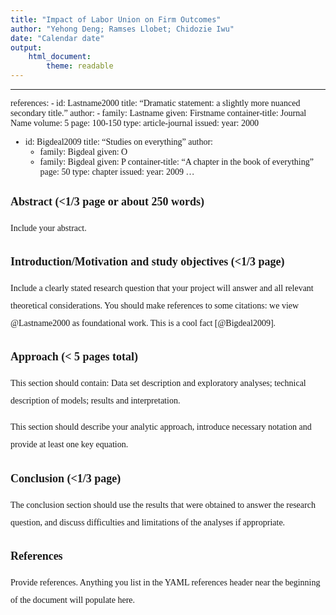 ---
title: "Impact of Labor Union on Firm Outcomes"
author: "Yehong Deng; Ramses Llobet; Chidozie Iwu"
date: "Calendar date"
output:
    html_document:
        theme: readable
---

---
references:
- id: Lastname2000
  title: "Dramatic statement: a slightly more nuanced secondary title."
  author:
  - family: Lastname
    given: Firstname
  container-title: Journal Name
  volume: 5
  page: 100-150
  type: article-journal
  issued:
    year: 2000
    
- id: Bigdeal2009
  title: "Studies on everything"
  author:
  - family: Bigdeal
    given: O
  - family: Bigdeal
    given: P
  container-title: "A chapter in the book of everything"
  page: 50
  type: chapter
  issued:
    year: 2009
...

<style type="text/css">
h1, h2, h3, h4, h5, h6 {
    font-family: Times New Roman;
    font-size: 18px;
}
body, td {
    font-family: Times New Roman;
    font-size: 14px;
}
code.r{
    font-size: 12px;
}
</style>

<div style="line-height: 2em;">

## Abstract (<1/3 page or about 250 words)

Include your abstract.

## Introduction/Motivation and study objectives (<1/3 page)

Include a clearly stated research question that your project will answer and all relevant theoretical considerations. You should make references to some citations: we view @Lastname2000 as foundational work. This is a cool fact [@Bigdeal2009].


## Approach (< 5 pages total)

This section should contain: Data set description and exploratory analyses; technical description of models; results and interpretation.

This section should describe your analytic approach, introduce necessary notation and provide at least one key equation.

## Conclusion (<1/3 page)

The conclusion section should use the results that were obtained to answer the research question, and discuss difficulties and limitations of the analyses if appropriate.

## References

Provide references. Anything you list in the YAML references header near the beginning of the document will populate here.

</div>